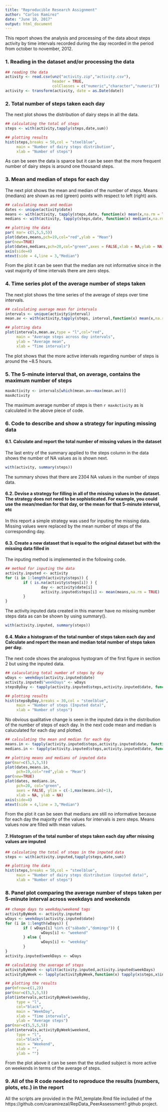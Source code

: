 ```yaml
---
title: "Reproducible Research Assignment"
author: "Carlos Ramirez"
date: "June 10, 2017"
output: html_document
---
```


This report shows the analysis and processing of the data about steps activity by time intervals recorded during the day recorded in the period from october to november, 2012.

### **1. Reading in the dataset and/or processing the data**

```r
## reading the data
activity <- read.csv(unz("activity.zip","activity.csv"),
                     header = TRUE,
                     colClasses = c("numeric","character","numeric"))
activity <- transform(activity, date = as.Date(date))
```

### **2. Total number of steps taken each day**

The next plot shows the distribution of dairy steps in all the data. 


```r
## calculating the total of steps
steps <- with(activity,tapply(steps,date,sum))

## plotting results
hist(steps,breaks = 50,col = "steelblue",
     main = "Number of dairy steps distribution",
     xlab = "Number of steps")
```

As can be seen the data is sparce but it can be seen that the more frequent number of dairy steps is around one thousand steps.

### **3. Mean and median of steps for each day**

The next plot shows the mean and median of the number of steps. Means (medians) are shown as red (green) points with respect to left (right) axis. 


```r
## calculating mean and median
dates <- unique(activity$date)
means <- with(activity, tapply(steps,date, function(x) mean(x,na.rm = TRUE)))
medians <- with(activity, tapply(steps,date, function(x) median(x,na.rm = TRUE)))

## plotting the data
par( mar= c(5,5,5,5))
plot(dates,means,pch=19,col="red",ylab = "Mean")
par(new=TRUE)
plot(dates,medians,pch=20,col="green",axes = FALSE,xlab = NA,ylab = NA)
axis(side=4)
mtext(side = 4,line = 3,"Median")
```

From the plot it can be seen that the median are not informative since in the vast majority of time intervals there are zero steps.

### **4. Time series plot of the average number of steps taken**

The next plot shows the time series of the average of steps over time intervals.

```r
## calculating average mean for intervals
intervals <- unique(activity$interval)
mean.av <- with(activity,tapply(steps, interval,function(x) mean(x,na.rm = TRUE)))

## plotting data
plot(intervals,mean.av,type = "l",col="red",
     main = "Average steps across day intervals",
     ylab = "Average mean",
     xlab = "Time intervals")
```

The plot shows that the more active intervals regarding number of steps is around the ~8.5 hours.

### **5. The 5-minute interval that, on average, contains the maximum number of steps**


```r
maxActivity <- intervals[which(mean.av==max(mean.av))]
maxActivity
```

The maximum average number of steps is then `r maxActivity` as is calculated in the above piece of code.

### **6. Code to describe and show a strategy for inputing missing data**


#### **6.1. Calculate and report the total number of missing values in the dataset**

The last entry of the summary applied to the steps column in the data shows the number of NA values as is shown next.

```r
with(activity, summary(steps))
```

The summary shows that there are 2304 NA values in the number of steps data.


#### **6.2. Devise a strategy for filling in all of the missing values in the dataset. The strategy does not need to be sophisticated. For example, you could use the mean/median for that day, or the mean for that 5-minute interval, etc**

In this report a simple strategy was used for inputing the missing data. Missing values were replaced by the mean number of steps of the corresponding day.

#### **6.3. Create a new dataset that is equal to the original dataset but with the missing data filled in**

The inputing method is implemented in the following code.

```r
## method for inputing the data
activity.inputed <- activity
for (i in 1:length(activity$steps)) {
        if ( is.na(activity$steps[i]) ) {
                day <- activity$date[i]
                activity.inputed$steps[i] <- mean(means,na.rm = TRUE)
        }
}
```

The activity.inputed data created in this manner have no missing number steps data as can be shown by using summary().

```r
with(activity.inputed, summary(steps))
```


#### **6.4. Make a histogram of the total number of steps taken each day and Calculate and report the mean and median total number of steps taken per day. **

The next code shows the analogous hystogram of the first figure in section 2 but using the inputed data.

```r
## caluculating total number of steps by day
wDays <- weekdays(activity.inputed$date)
activity.inputed$"weekDays" <- wDays
stepsByDay <- tapply(activity.inputed$steps,activity.inputed$date, function(x)                                                                    sum(x,na.rm = TRUE))

## plotting results
hist(stepsByDay,breaks = 30,col = "steelblue",
     main = "Number of steps (Inputed data)",
     xlab = "Number of steps")
```

No obvious qualitative change is seen in the inputed data in the distribution of the number of steps of each day. In the next code mean and median is caluculated for each day and plotted.

```r
## calculating the mean and median for each day
means.in <- tapply(activity.inputed$steps,activity.inputed$date, function(x)                                                                    mean(x,na.rm = TRUE))
medians.in <- tapply(activity.inputed$steps,activity.inputed$date, function(x)                                                                    median(x,na.rm = TRUE))

## plotting means and medians of inputed data
par(mar=c(5,5,5,5))
plot(dates,means.in,
     pch=19,col="red",ylab = "Mean")
par(new=TRUE)
plot(dates, medians.in,
     pch=20, col="green", 
     axes = FALSE, ylim = c(-1,max(means.in)+1), 
     xlab = NA, ylab = NA)
axis(side=4)
mtext(side = 4,line = 3,"Median")
```

From the plot it can be seen that medians are still no informative because for each day the majority of the values for intervals is zero steps. Means values now are filled with
mean values. 

#### **7. Histogram of the total number of steps taken each day after missing values are imputed**

```r
## calculating the total of steps in the inputed data 
steps <- with(activity.inputed,tapply(steps,date,sum))

## plotting the data
hist(steps,breaks = 50,col = "steelblue",
     main = "Number of dairy steps distribution (inputed data)",
     xlab = "Number of steps")
```

### **8. Panel plot comparing the average number of steps taken per 5-minute interval across weekdays and weekends**

```r
## change days to weekday/weekend tags
activityByWeek <- activity.inputed
wDays <- weekdays(activity.inputed$date)
for (i in 1:length(wDays)) {
        if ( wDays[i] %in% c("sábado","domingo")) {
                wDays[i] <- "weekend"
        } else {
                wDays[i] <- "weekday"
        }
}
activity.inputed$weekDays <- wDays

## calculating the average of steps
activityByWeek <- split(activity.inputed,activity.inputed$weekDays)
activityByWeek <- lapply(activityByWeek,function(x) tapply(x$steps,x$interval, mean))

## plotting the results
par(mfrow=c(1,2))
par(mar=c(5,5,5,5))
plot(intervals,activityByWeek$weekday,
     type = "l",
     col="black",
     main = "WeekDay",
     xlab = "Time intervals",
     ylab = "Average steps")
par(mar=c(5,5,5,5))
plot(intervals,activityByWeek$weekend,
     type = "l",
     col="black",
     main = "Weekend",
     xlab = "",
     ylab = "")

```

From the plot above it can be seen that the studied subject is more active on weekends in terms of the average of steps.

### **9. All of the R code needed to reproduce the results (numbers, plots, etc.) in the report**

All the scripts are provided in the PA1_template.Rmd file included of the https://github.com/caramirezal/RepData_PeerAssessment1 github project.

